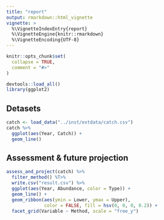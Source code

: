 ```yaml
---
title: "report"
output: rmarkdown::html_vignette
vignette: >
  %\VignetteIndexEntry{report}
  %\VignetteEngine{knitr::rmarkdown}
  %\VignetteEncoding{UTF-8}
---
```


```r
knitr::opts_chunk$set(
  collapse = TRUE,
  comment = "#>"
)
```

```r
devtools::load_all()
library(ggplot2)
```

## Detasets
```r
catch <- load_data("../inst/extdata/catch.csv")
catch %>%
  ggplot(aes(Year, Catch)) +
  geom_line()
```

## Assessment & future projection
```r
assess_and_project(catch) %>%
  filter_method() %T>%
  write.csv("result.csv") %>%
  ggplot(aes(Year, Abundance, color = Type)) +
  geom_line() +
  geom_ribbon(aes(ymin = Lower, ymax = Upper),
              color = FALSE, fill = hsv(0, 0, 0, 0.2)) +
  facet_grid(Variable ~ Method, scale = "free_y")
```
